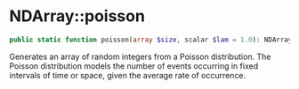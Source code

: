 # NDArray::poisson

```php
public static function poisson(array $size, scalar $lam = 1.0): NDArray;
```
Generates an array of random integers from a Poisson distribution.
The Poisson distribution models the number of events occurring in fixed intervals of time
or space, given the average rate of occurrence.